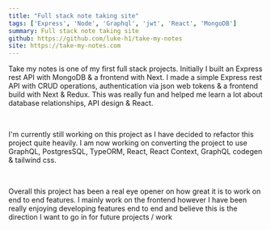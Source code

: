 ```yaml
---
title: "Full stack note taking site"
tags: ['Express', 'Node', 'Graphql', 'jwt', 'React', 'MongoDB']
summary: Full stack note taking site
github: https://github.com/luke-h1/take-my-notes
site: https://take-my-notes.com
---
```


Take my notes is one of my first full stack projects. Initially I built an Express rest API with MongoDB & a frontend with Next. I made a simple Express rest API with CRUD operations, authentication via json web tokens & a frontend build with Next & Redux. This was really fun and helped me learn a lot about database relationships, API design & React. 

<br /> 

I'm currently still working on this project as I have decided to refactor this project quite heavily. I am now working on converting the project to use GraphQL, PostgresSQL, TypeORM, React, React Context, GraphQL codegen & tailwind css. 

<br /> 

Overall this project has been a real eye opener on how great it is to work on end to end features. I mainly work on the frontend however I have been really enjoying developing features end to end and believe this is the direction I want to go in for future projects / work